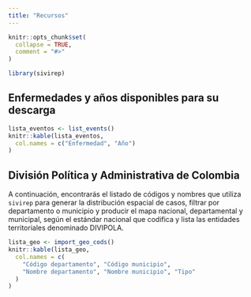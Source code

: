 ```yaml
---
title: "Recursos"
---
```


```r
knitr::opts_chunk$set(
  collapse = TRUE,
  comment = "#>"
)
```

```r
library(sivirep)
```

## Enfermedades y años disponibles para su descarga

```r
lista_eventos <- list_events()
knitr::kable(lista_eventos,
  col.names = c("Enfermedad", "Año")
)
```

## División Política y Administrativa de Colombia

A continuación, encontrarás el listado de códigos y nombres que utiliza `sivirep` para generar la distribución espacial de casos, filtrar por departamento o municipio y producir el mapa nacional, departamental y municipal, según el estándar nacional que codifica y lista las entidades territoriales denominado DIVIPOLA.

```r
lista_geo <- import_geo_cods()
knitr::kable(lista_geo,
  col.names = c(
    "Código departamento", "Código municipio",
    "Nombre departamento", "Nombre municipio", "Tipo"
  )
)
```


